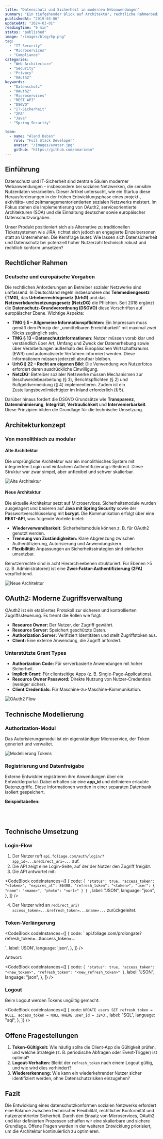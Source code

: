 ```yaml
---
title: "Datenschutz und Sicherheit in modernen Webanwendungen"
summary: "Ein tiefgehender Blick auf Architektur, rechtliche Rahmenbedingungen und Sicherheitsmechanismen wie OAuth2, die beim Aufbau eines datenschutzkonformen sozialen Netzwerks zum Einsatz kommen."
publishedAt: "2019-03-06"
updatedAt: "2024-03-01"
readingTime: "9 min"
status: "published"
image: "/images/blog/6p.png"
tag:
  - "IT-Security"
  - "Microservices"
  - "Compliance"
categories:
  - "Web Architecture"
  - "Security"
  - "Privacy"
  - "OAuth2"
keywords:
  - "Datenschutz"
  - "OAuth2"
  - "Microservices"
  - "REST API"
  - "DSGVO"
  - "IT-Sicherheit"
  - "2FA"
  - "Java"
  - "Spring Security"

team:
  - name: "Aland Baban"
    role: "Full Stack Developer"
    avatar: "/images/avatar.jpg"
    github: "https://github.com/amariwan"
---
```


## Einführung

Datenschutz und IT-Sicherheit sind zentrale Säulen moderner Webanwendungen – insbesondere bei sozialen Netzwerken, die sensible Nutzerdaten verarbeiten. Dieser Artikel untersucht, wie ein Startup diese Herausforderungen in der frühen Entwicklungsphase eines projekt-, aktivitäts- und
zeitmanagementorientierten sozialen Netzwerks meistert. Im Fokus stehen die Implementierung von OAuth2, serviceorientierte Architekturen (SOA) und die Einhaltung deutscher sowie europäischer Datenschutzvorgaben.

Unser Produkt positioniert sich als Alternative zu traditionellen Ticketsystemen wie JIRA, richtet sich jedoch an engagierte Einzelpersonen statt an Unternehmen. Die Kernfrage lautet: Wie lassen sich Datensicherheit und Datenschutz bei potenziell hoher Nutzerzahl technisch robust und rechtlich
konform umsetzen?

## Rechtlicher Rahmen

### Deutsche und europäische Vorgaben

Die rechtlichen Anforderungen an Betreiber sozialer Netzwerke sind umfassend. In Deutschland regeln insbesondere das **Telemediengesetz (TMG)**, das **Urheberrechtsgesetz (UrhG)** und das **Netzwerkdurchsetzungsgesetz (NetzDG)** die Pflichten. Seit 2018 ergänzt die **Datenschutz-Grundverordnung
(DSGVO)** diese Vorschriften auf europäischer Ebene. Wichtige Aspekte:

- **TMG § 5 – Allgemeine Informationspflichten:** Ein Impressum muss gemäß dem Prinzip der „unmittelbaren Erreichbarkeit“ mit maximal zwei Klicks zugänglich sein.
- **TMG § 13 – Datenschutzinformationen:** Nutzer müssen vorab klar und verständlich über Art, Umfang und Zweck der Datenerhebung sowie über Verarbeitungen außerhalb des Europäischen Wirtschaftsraums (EWR) und automatisierte Verfahren informiert werden. Diese Informationen müssen jederzeit
  abrufbar bleiben.
- **UrhG § 22 – Recht am eigenen Bild:** Die Verwendung von Nutzerfotos erfordert deren ausdrückliche Einwilligung.
- **NetzDG:** Betreiber sozialer Netzwerke müssen Mechanismen zur Beschwerdebearbeitung (§ 3), Berichtspflichten (§ 2) und Bußgeldvermeidung (§ 4) implementieren. Zudem ist ein Zustellungsbevollmächtigter im Inland erforderlich (§ 5).

Darüber hinaus fordert die DSGVO Grundsätze wie **Transparenz**, **Datenminimierung**, **Integrität**, **Vertraulichkeit** und **Intervenierbarkeit**. Diese Prinzipien bilden die Grundlage für die technische Umsetzung.

## Architekturkonzept

### Von monolithisch zu modular

#### Alte Architektur

Die ursprüngliche Architektur war ein monolithisches System mit integriertem Login und einfachem Authentifizierungs-Redirect. Diese Struktur war zwar simpel, aber unflexibel und schwer skalierbar.

![Alte Architektur](/images/foliage/archit_konzept_old.png)

#### Neue Architektur

Die aktuelle Architektur setzt auf Microservices. Sicherheitsmodule wurden ausgelagert und basieren auf **Java mit Spring Security** sowie der Passwortverschlüsselung mit **bcrypt**. Die Kommunikation erfolgt über eine **REST-API**, was folgende Vorteile bietet:

- **Wiederverwendbarkeit:** Sicherheitsmodule können z. B. für OAuth2 genutzt werden.
- **Trennung von Zuständigkeiten:** Klare Abgrenzung zwischen Authentifizierung, Autorisierung und Anwendungskern.
- **Flexibilität:** Anpassungen an Sicherheitsstrategien sind einfacher umsetzbar.

Benutzerrechte sind in acht Hierarchieebenen strukturiert. Für Ebenen >5 (z. B. Administratoren) ist eine **Zwei-Faktor-Authentifizierung (2FA)** verpflichtend.

![Neue Architektur](/images/foliage/archit_konzept_new.png)

## OAuth2: Moderne Zugriffsverwaltung

OAuth2 ist ein etabliertes Protokoll zur sicheren und kontrollierten Zugriffssteuerung. Es trennt die Rollen wie folgt:

- **Resource Owner:** Der Nutzer, der Zugriff gewährt.
- **Resource Server:** Speichert geschützte Daten.
- **Authorization Server:** Verifiziert Identitäten und stellt Zugriffstoken aus.
- **Client:** Eine externe Anwendung, die Zugriff anfordert.

### Unterstützte Grant Types

- **Authorization Code:** Für serverbasierte Anwendungen mit hoher Sicherheit.
- **Implicit Grant:** Für clientseitige Apps (z. B. Single-Page-Applications).
- **Resource Owner Password:** Direkte Nutzung von Nutzer-Credentials (weniger sicher).
- **Client Credentials:** Für Maschine-zu-Maschine-Kommunikation.

![OAuth2 Flow](/images/foliage/OAuth2.jpg)

## Technische Modellierung

### Authorization-Modul

Das Autorisierungsmodul ist ein eigenständiger Microservice, der Token generiert und verwaltet.

![Modellierung Tokens](/images/foliage/tokens.png)

### Registrierung und Datenfreigabe

Externe Entwickler registrieren ihre Anwendungen über ein Entwicklerportal. Dabei erhalten sie eine **app_id** und definieren erlaubte Datenzugriffe. Diese Informationen werden in einer separaten Datenbank isoliert gespeichert.

**Beispieltabellen:**

<Table
  data={{
    headers: [
      { key: "app_id", content: "app_id" },
      { key: "app_name", content: "app_name" },
      { key: "reg_at", content: "reg_at" },
    ],
    rows: [
      ["5235", "Google", "1542283375879"],
      ["2340", "THB", "1542283400585"],
      ["4327", "Facebook", "1542283400481"],
      ["3299", "foliage", "1542283430509"],
    ],
  }}
/>

<Table
  data={{
    headers: [
      { key: "app_id", content: "app_id" },
      { key: "data_id", content: "data_id" },
    ],
    rows: [
      ["3299", "1"],
      ["3299", "2"],
      ["3299", "3"],
      ["4327", "1"],
    ],
  }}
/>

<Table
  data={{
    headers: [
      { key: "data_id", content: "data_id" },
      { key: "data_name", content: "data_name" },
    ],
    rows: [
      ["1", "firstname"],
      ["2", "lastname"],
      ["3", "photos"],
      ["4", "friends"],
    ],
  }}
/>

<Table
  data={{
    headers: [
      { key: "app_id", content: "app_id" },
      { key: "user_id", content: "user_id" },
      { key: "access_token", content: "access_token" },
      { key: "refresh_token", content: "refresh_token" },
      { key: "expires_at", content: "expires_at" },
    ],
    rows: [
      ["3299", "3243", "NKFJD6FSK3", "dsdcGJHG6_D", "154228324235"],
      ["3299", "5432", "SDKBKj7HK", "DBJhBU7gi7", "1542283400235"],
      ["2348", "23445", "KFVNKJnkJ78g", "SBJbjs6sgvV", "1542283400523"],
    ],
  }}
/>

## Technische Umsetzung

### Login-Flow

1. Der Nutzer ruft `api.foliage.com/auth/login/?app_id=...&redirect_uri=...` auf.
2. Die API zeigt eine Login-Seite, auf der der Nutzer den Zugriff freigibt.
3. Die API antwortet mit:

<CodeBlock
  codeInstances={[
    {
      code: `{
  "status": true,
  "access_token": "<token>",
  "expires_at": 86400,
  "refresh_token": "<token>",
  "user": {
    "name": "<name>",
    "photo": "<url>"
  }
}
`,
      label: "JSON",
      language: "json",
    },
  ]}
/>

4. Der Nutzer wird an `redirect_uri?access_token=...&refresh_token=...&name=...` zurückgeleitet.

### Token-Verlängerung

<CodeBlock
  codeInstances={[
    {
      code: `
api.foliage.com/prolongate?refresh_token=...&access_token=...

`,
label: 'JSON',
language: 'json',
},
]}
/>

Antwort:

<CodeBlock
  codeInstances={[
    {
      code: ` {
  "status": true,
  "access_token": "<new_token>",
  "refresh_token": "<new_refresh_token>"
}
`,
      label: "JSON",
      language: "json",
    },
  ]}
/>

### Logout

Beim Logout werden Tokens ungültig gemacht:

<CodeBlock
  codeInstances={[
    {
      code: `UPDATE users SET refresh_token = NULL, access_token = NULL WHERE user_id = 3243;`,
      label: "SQL",
      language: "sql",
    },
  ]}
/>

## Offene Fragestellungen

1. **Token-Gültigkeit:** Wie häufig sollte die Client-App die Gültigkeit prüfen, und welche Strategie (z. B. periodische Abfragen oder Event-Trigger) ist optimal?
2. **Logout-Verhalten:** Bleibt der `refresh_token` nach einem Logout gültig, und wie wird dies verhindert?
3. **Wiedererkennung:** Wie kann ein wiederkehrender Nutzer sicher identifiziert werden, ohne Datenschutzrisiken einzugehen?

## Fazit

Die Entwicklung eines datenschutzkonformen sozialen Netzwerks erfordert eine Balance zwischen technischer Flexibilität, rechtlicher Konformität und nutzerzentrierter Sicherheit. Durch den Einsatz von Microservices, OAuth2 und klar definierten Prozessen schaffen wir eine skalierbare und sichere
Grundlage. Offene Fragen werden in der weiteren Entwicklung priorisiert, um die Architektur kontinuierlich zu optimieren.

